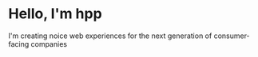 # Hello, I'm hpp

I'm creating noice web experiences for the next generation of consumer-facing companies
